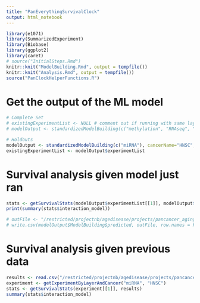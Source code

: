 ```yaml
---
title: "PanEverythingSurvivalClock"
output: html_notebook
---
```


```r
library(e1071) 
library(SummarizedExperiment)
library(Biobase)
library(ggplot2)
library(caret)
# source("InitialSteps.Rmd")
knitr::knit("ModelBuilding.Rmd", output = tempfile())
knitr::knit("Analysis.Rmd", output = tempfile())
source("PanClockHelperFunctions.R")
```

# Get the output of the ML model
```r
# Complete Set
# existingExperimentList <- NULL # comment out if running with same layer and cancer combination as last run
# modelOutput <- standardizedModelBuilding(c("methylation", "RNAseq", "miRNA"), cancerName="HNSC", existingExperimentList=existingExperimentList)

# Holdouts
modelOutput <- standardizedModelBuilding(c("miRNA"), cancerName="HNSC", methodNames=c("glmnet"), splitSize=0.8, seed=47, existingExperimentsList=existingExperimentList, iterationCount=2)
existingExperimentList <- modelOutput$experimentList
```


# Survival analysis given model just ran
```r
stats <- getSurvivalStats(modelOutput$experimentList[[1]], modelOutput$ModelBuilding$predicted)
print(summary(stats$interaction_model))

# outFile <- "/restricted/projectnb/agedisease/projects/pancancer_aging_clocks/results/ElasticNet_HNSC_HPV_Negative/ElasticNetMethylationRNAseqHoldoutsSeed44.csv"
# write.csv(modelOutput$ModelBuilding$predicted, outFile, row.names = FALSE)
```

# Survival analysis given previous data
```r
results <- read.csv("/restricted/projectnb/agedisease/projects/pancancer_aging_clocks/results/ElasticNet_HNSC_HPV_Negative/ElasticNetRNAseqCompleteSet.csv")
experiment <- getExperimentByLayerAndCancer("miRNA", "HNSC")
stats <- getSurvivalStats(experiment[[1]], results)
summary(stats$interaction_model)
```

